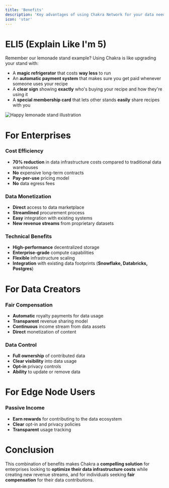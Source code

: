 ```yaml
---
title: 'Benefits'
description: 'Key advantages of using Chakra Network for your data needs.'
icon: 'star'
---
```


# ELI5 (Explain Like I'm 5)

Remember our lemonade stand example? Using Chakra is like upgrading your stand with:

- A **magic refrigerator** that costs **way less** to run
- An **automatic payment system** that makes sure you get paid whenever someone uses your recipe
- A **clear sign** showing **exactly** who's buying your recipe and how they're using it
- A **special membership card** that lets other stands **easily** share recipes with you

<img
  src='/images/lemonade-super-happy.webp'
  alt='Happy lemonade stand illustration'
/>

# For Enterprises

### Cost Efficiency

- **70% reduction** in data infrastructure costs compared to traditional data warehouses
- **No** expensive long-term contracts
- **Pay-per-use** pricing model
- **No** data egress fees

### Data Monetization

- **Direct** access to data marketplace
- **Streamlined** procurement process
- **Easy** integration with existing systems
- **New revenue streams** from proprietary datasets

### Technical Benefits

- **High-performance** decentralized storage
- **Enterprise-grade** compute capabilities
- **Flexible** infrastructure scaling
- **Integration** with existing data footprints (**Snowflake, Databricks, Postgres**)

# For Data Creators

### Fair Compensation

- **Automatic** royalty payments for data usage
- **Transparent** revenue sharing model
- **Continuous** income stream from data assets
- **Direct** monetization of content

### Data Control

- **Full ownership** of contributed data
- **Clear visibility** into data usage
- **Opt-in** privacy controls
- **Ability** to update or remove data

# For Edge Node Users

### Passive Income

- **Earn rewards** for contributing to the data ecosystem
- **Clear** opt-in and privacy policies
- **Transparent** usage tracking

# Conclusion

This combination of benefits makes Chakra a **compelling solution** for enterprises looking to **optimize their data infrastructure costs** while creating new revenue streams, and for individuals seeking **fair compensation** for their data contributions.
